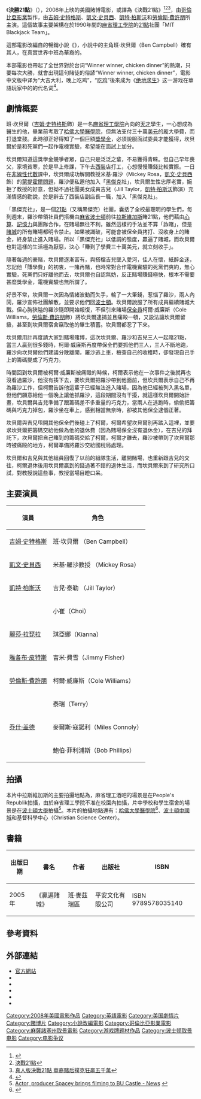 {{NoteTA
|G1=Movie
|G2=Show
|T=zh-cn:决胜21点; zh-hk:鬥智21點; zh-tw:決勝21點;
|1=zh-cn:决胜21点; zh-hk:鬥智21點; zh-tw:決勝21點;
}}
{{Infobox film
| name           = 決勝21點
| original_name  = {{lang|en|''21''}}
| image          = Twenty one poster.jpg
| caption        = 電影海報
| director       = {{link-en|羅伯·路克提|Robert Luketic}}
| producer       = [[凱文·史貝西|凱文·史貝西]]<br>[[布來特·瑞納|布來特·瑞納]]<br>戴納·布魯提<br>麥可·德·魯卡
| writer         = {{link-en|班·馬立克|Ben Mezrich}}<br>{{link-en|彼德·史坦菲德|Peter Steinfeld}}<br>{{link-en|亞倫·洛伯|Allan Loeb}}
| starring       = [[吉姆·史特格斯|吉姆·史特格斯]]<br>[[凱文·史貝西|凱文·史貝西]]<br>[[凱特·柏斯沃|凱特·柏斯沃]]<br>[[勞倫斯·費許朋|勞倫斯·費許朋]]<br>{{link-en|余亞倫|Aaron Yoo}}<br>[[麗莎·拉琵拉|麗莎·拉琵拉]]<br>[[喬許·蓋得|喬許·蓋得]]
| music          = {{link-en|大衛·薩迪|David Sardy}}
| cinematography = {{link-en|羅素·卡本特|Russell Carpenter}}
| editing        = 伊利歐·葛漢
| distributor    = [[哥倫比亞影業|哥倫比亞影業]]
| released       = {{flagicon|USA}}[[2008年3月|2008年3月28日]]<br>{{flagicon|TWN}}2008年5月16日
| runtime        = 123 分鐘
| country        = {{美國電影產地}}
| language       = [[英語|英語]]
| budget         = 3500萬美元
| gross          = 1.598 亿美元
| website        = [http://www.sonypictures.com/movies/21/ 21]
| imdb_id        = 0478087
| cn_name        = 决胜21点
| hk_name        = 鬥智21點
| tw_name        = 決勝21點
}}
《'''決勝21點'''》（{{lang-en|''21''}}），2008年上映的美國赌博電影，或譯為《決戰21點》<ref>{{Cite web |url=https://www.youtube.com/watch?v=LeWZkwgDhho |title=一般人也能《決戰21點》賭場安全專家揭秘算牌原理 |access-date=2022-01-20 |archive-date=2022-01-20 |archive-url=https://web.archive.org/web/20220120193938/https://www.youtube.com/watch?v=LeWZkwgDhho |dead-url=no }}</ref><ref>[https://www.itsfun.com.tw/%E6%B1%BA%E6%88%B021%E9%BB%9E/wiki-3258396-3834276 決戰21點]</ref><ref>[https://tw.news.yahoo.com/真人版決戰21點-華裔賭后撲克狂贏五千萬-320934651.html 真人版決戰21點 華裔賭后撲克狂贏五千萬]</ref>，由[[哥倫比亞影業|哥倫比亞影業]]製作，由[[吉姆·史特格斯|吉姆·史特格斯]]、[[凱文·史貝西|凱文·史貝西]]、[[凱特·柏斯沃|凱特·柏斯沃]]和[[勞倫斯·費許朋|勞倫斯·費許朋]]所主演。這個故事主要架構在於1990年間的[[麻省理工學院|麻省理工學院]]的[[21點|21點]]社團「MIT Blackjack Team」。

這部電影改編自{{link-en|班·馬立克|Ben Mezrich}}的暢銷小說《{{link-en|贏遍賭城|Bringing Down the House}}》，小說中的主角班·坎貝爾（Ben Campbell）確有其人，在真實世界中班為華裔的{{link-en|馬愷文|Jeff Ma}}。

本部電影也帶起了全世界對於台词“Winner winner, chicken dinner”的熱潮，只要每次大勝，就會出現這句賭徒的俗諺“Winner winner, chicken dinner”，電影中文版中译为“大吉大利，晚上吃鸡”，“[[吃鸡|吃鸡]]”後來成为《[[绝地求生|绝地求生]]》这一游戏在華語玩家中的的代名词<ref>{{cite web|title=整天说“吃鸡” 《绝地求生》这句话其实起源于这里|url=http://games.ifeng.com/a/20170719/44653143_0.shtml|publisher=凤凰网|accessdate=2017-08-31|date=2017-07-19|archive-date=2020-08-11|archive-url=https://web.archive.org/web/20200811075420/http://games.ifeng.com/a/20170719/44653143_0.shtml|dead-url=no}}</ref>。

==劇情概要==
班·坎貝爾（[[吉姆·史特格斯|吉姆·史特格斯]]飾）是一名[[麻省理工學院|麻省理工學院]]內向的[[天才|天才]]學生，一心想成為醫生的他，畢業前考取了[[哈佛大學醫學院|哈佛大學醫學院]]，但無法支付三十萬[[美元|美元]]的龐大學費，而打退堂鼓。此時卻正好得知了一個巨額[[獎學金|獎學金]]，必須說服面試委員才能獲得，坎貝爾於是和死黨們一起作電機實驗，希望能在面試上加分。

坎貝爾知道這獎學金競爭者眾，自己只是泛泛之輩，不易獲得青睞。但自己早年喪父，家境貧寒，於是早上修課，下午去[[西裝|西裝]]店打工，心想慢慢賺錢比較實際。一日在[[非線性系統|非線性代數]]課中，坎貝爾成功解開教授米基·羅沙（Mickey Rosa，[[凱文·史貝西|凱文·史貝西]]飾）的[[蒙提霍爾問題|蒙提霍爾問題]]，羅沙便私邀他加入「[[二十一點|黑傑克]]社」，坎貝爾生性忠厚老實，婉拒了教授的好意，但拗不過社團美女成員吉兒（Jill Taylor，[[凱特·柏斯沃|凱特·柏斯沃]]飾演）充滿情感的勸說，於是辭去了西裝店副店長一職，加入「黑傑克社」。

「黑傑克社」，是一個[[21點|21點]]（又稱黑傑克）社團，囊括了全校最聰明的學生們，每到週末，羅沙帶領社員們搭機由[[麻省|麻省]][[波士頓|波士頓]]前往[[拉斯維加斯|拉斯維加斯]]賭21點，他們藉由[[心算|心算]]、[[記憶力|記憶力]]與團隊合作，在賭場無往不利，雖然這樣的手法並不算「詐賭」，但是[[賭城|賭城]]的所有賭場都明令禁止。如果被識破，可能會被保全員拷打、沒收身上的賭金，終身禁止進入賭場。所以「黑傑克社」以低調的態度，贏遍了賭城，而坎貝爾也對這樣的生活極為厭惡，決心「賺到了學費三十萬美元，就立刻收手」。

隨著每週的豪賭，坎貝爾逐漸富有，與搭檔吉兒墜入愛河，佳人在懷，紙醉金迷，忘記他「賺學費」的初衷，一賭再賭，也時常對合作電機實驗的死黨們爽約，無心實驗，死黨們只好離他而去，坎貝爾也自認無妨，反正賭場賺錢極快，根本不需要甚麼獎學金，電機實驗也無所謂了。

好景不常，坎貝爾一次因為情緒波動而失手，輸了一大筆錢，惹惱了羅沙，兩人內鬨，羅沙宣佈社團解散，並要求他們回[[波士頓|波士頓]]。坎貝爾說服了所有成員繼續賭城大戰。但心胸狹隘的羅沙隨即開始報復，不但引來賭場[[保全員|保全員]]柯爾·威廉斯（Cole Williams，[[勞倫斯·費許朋|勞倫斯·費許朋]]飾）將坎貝爾逮捕並且痛毆一頓，又設法讓坎貝爾留級，甚至到坎貝爾宿舍竊取他的畢生積蓄。坎貝爾都忍了下來。

坎貝爾用計再度請大家到賭場賭博，這次坎貝爾、羅沙和吉兒三人一起賭21點，當三人贏到很多錢時，柯爾·威廉斯再度帶保全們要抓他們三人，三人不斷地跑，羅沙向坎貝爾他們建議分散離開，羅沙逃上車，檢查自己的收穫時，卻發現自己手上的籌碼變成了巧克力。

時間回到坎貝爾被柯爾·威廉斯被痛毆的時候，柯爾表示他在一次事件之後就再也沒看過羅沙，他沒有揍下去，要坎貝爾把羅沙帶到他面前，但坎貝爾表示自己不再為羅沙工作，但柯爾告訴他這輩子已經無法進入賭場，因為他已經被列入黑名單，但他們願意給他一個晚上讓他抓羅沙，這段期間沒有干擾，就這樣坎貝爾開始計畫，坎貝爾與吉兒準備了跟籌碼差不多重量的巧克力，當兩人在逃跑時，偷偷把籌碼與巧克力掉包，羅沙坐在車上，感到相當無奈時，卻被其他保全逮個正著。

坎貝爾與吉兒甩開其他保全們後碰上了柯爾，柯爾希望坎貝爾別再踏入這裡，並要求坎貝爾把籌碼交給他做為他的退休費（因為賭場保全沒有退休金），在吉兒的拜託下，坎貝爾把自己賭到的籌碼交給了柯爾，柯爾才離去，羅沙被帶到了坎貝爾那時被痛毆的地方，柯爾準備將羅沙交給國稅局處理。

坎貝爾和吉兒與其他組員回復了以前的組隊生活，離開賭場，也重新跟吉兒的交往，柯爾退休後用坎貝爾贏到的錢過著不錯的退休生活，而坎貝爾來到了研究所口試，對教授說這些事，教授當場目瞪口呆。

==主要演員==
{| class="wikitable"
|-
! 演員 || 角色
|-
| [[吉姆·史特格斯|吉姆·史特格斯]] || 班·坎貝爾 （Ben Campbell）
|-
| [[凱文·史貝西|凱文·史貝西]] || 米基·羅沙教授 （Mickey Rosa）
|-
| [[凱特·柏斯沃|凱特·柏斯沃]] || 吉兒·泰勒 （Jill Taylor）
|-
| {{link-en|余亞倫|Aaron Yoo}} || 小崔（Choi）
|-
| [[麗莎·拉琵拉|麗莎·拉琵拉]] || 琪亞娜（Kianna）
|-
| [[雅各布·皮特斯|雅各布·皮特斯]] || 吉米·費雪（Jimmy Fisher）
|-
| [[勞倫斯·費許朋|勞倫斯·費許朋]] || 柯爾·威廉斯（Cole Williams）
|-
| {{link-en|Jack McGee}} || 泰瑞（Terry）
|-
| [[乔什·盖德|乔什·盖德]] || 麥爾斯·寇諾利（Miles Connoly）
|-
| {{link-en|Jack Gilpin}} || 鮑伯·菲利浦斯（Bob Phillips）
|}

==拍攝==
本片中拉斯維加斯的主要拍攝地點為{{link-en|Planet Hollywood Resort and Casino|星球好萊塢賭城}}，麻省理工酒吧的場景是在People's Republik拍攝，由於麻省理工學院不准在校園內拍攝，片中學校和學生宿舍的場景是在[[波士頓大學|波士頓大學]]拍攝<ref>[http://media.www.dailyfreepress.com/media/storage/paper87/news/2007/02/27/News/Actor.Producer.Spacey.Brings.Filming.To.Bu.Castle-2745647.shtml Actor, producer Spacey brings filming to BU Castle - News<!-- Bot generated title -->] {{webarchive|url=https://web.archive.org/web/20130509204555/http://media.www.dailyfreepress.com/media/storage/paper87/news/2007/02/27/News/Actor.Producer.Spacey.Brings.Filming.To.Bu.Castle-2745647.shtml |date=2013-05-09 }}</ref>。本片的拍攝地點還有：[[哈佛大學醫學院|哈佛大學醫學院]]<ref>{{Cite web |url=http://bostonmovietours.net/blog/2007/04/21-filming-at-harvard-medical-school.html |title=Hollywood in the Hub: 21 Filming at Harvard Medical School<!-- Bot generated title --> |accessdate=2008-08-22 |archive-date=2011-07-23 |archive-url=https://web.archive.org/web/20110723031917/http://bostonmovietours.net/blog/2007/04/21-filming-at-harvard-medical-school.html |dead-url=yes }}</ref>、[[波士頓|波士頓]][[中國城|中國城]]和基督科學中心（Christian Science Center）。

==書籍==
{| class="wikitable" 
|- 
! 出版日期 || 書名 || 作者 || 出版社 || ISBN 
|-
| 2005年||《贏遍賭城》||班·麥茲瑞區||平安文化有限公司||ISBN 9789578035140 
|}

==參考資料==
<div class="references-small">
<references />
</div>

==外部連結==
*[http://www.sonypictures.com/movies/21/ 官方網站] {{Wayback|url=http://www.sonypictures.com/movies/21/ |date=20210309202759 }}
*{{imdb title|id=0478087|title=決勝21點}}
*{{rotten-tomatoes|id=10009192-21|title=決勝21點}}
*{{metacritic film|id=21|title=決勝21點}}
*{{mojo title|id=21|title=決勝21點}}
*{{amg movie|id=386347|title=決勝21點}}

{{DEFAULTSORT:21}}
[[Category:2008年美國電影作品|Category:2008年美國電影作品]]
[[Category:英語電影|Category:英語電影]]
[[Category:美国劇情片|Category:美国劇情片]]
[[Category:赌博片|Category:赌博片]]
[[Category:小說改編電影|Category:小說改編電影]]
[[Category:哥倫比亞影業電影|Category:哥倫比亞影業電影]]
[[Category:麻薩諸塞州取景電影|Category:麻薩諸塞州取景電影]]
[[Category:游戏牌题材作品|Category:游戏牌题材作品]]
[[Category:波士顿取景电影|Category:波士顿取景电影]]
[[Category:电影争议|Category:电影争议]]